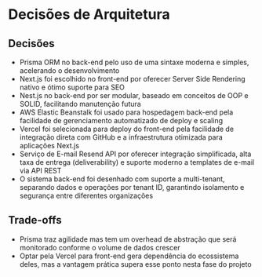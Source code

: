 # Decisões de Arquitetura

## Decisões

- Prisma ORM no back-end pelo uso de uma sintaxe moderna e simples, acelerando o desenvolvimento
- Next.js foi escolhido no front-end por oferecer Server Side Rendering nativo e ótimo suporte para SEO
- Nest.js no back-end por ser modular, baseado em conceitos de OOP e SOLID, facilitando manutenção futura
- AWS Elastic Beanstalk foi usado para hospedagem back-end pela facilidade de gerenciamento automatizado de deploy e scaling
- Vercel foi selecionada para deploy do front-end pela facilidade de integração direta com GitHub e a infraestrutura otimizada para aplicações Next.js
- Serviço de E-mail Resend API por oferecer integração simplificada, alta taxa de entrega (deliverability) e suporte moderno a templates de e-mail via API REST
- O sistema back-end foi desenhado com suporte a multi-tenant, separando dados e operações por tenant ID, garantindo isolamento e segurança entre diferentes organizações

## Trade-offs

- Prisma traz agilidade mas tem um overhead de abstração que será monitorado conforme o volume de dados crescer
- Optar pela Vercel para front-end gera dependência do ecossistema deles, mas a vantagem prática supera esse ponto nesta fase do projeto
